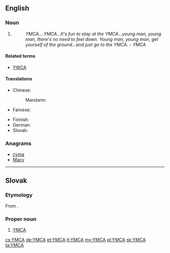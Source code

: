 ==English==
{{wikipedia}}

===Noun===
{{en-noun}}

# {{initialism of|{{w|Young Men's Christian Association}}|lang=en}}
#: ''YMCA....YMCA...It's fun to stay at the YMCA...young man, young man, there's no need to feel down. Young man, young man, get yourself of the ground...and just go to the YMCA.'' - {{w|Village People}} ''YMCA''

====Related terms====
* [[YWCA]]

====Translations====
{{trans-top|Young Men's Christian Association}}
* Chinese:
*: Mandarin: {{t|cmn|基督教青年會|tr=jīdùjiào qīngnián huì}}
* Faroese: {{t|fo|KFUM}}
{{trans-mid}}
* Finnish: {{t|fi|NMKY}} {{qualifier|Nuorten Miesten Kristillinen Yhdistys}}
* German: {{t+|de|CVJM}}
* Slovak: {{t|sk|YMCA}}<!--moved to Slovak entry: (pronounced ''imka'')-->
{{trans-bottom}}

===Anagrams===
* [[cyma#English|cyma]]
* [[Macy#English|Macy]]

----

==Slovak==

===Etymology===
From {{etyl|en|sk}} {{m|en|YMCA}}.

===Proper noun===
{{sk-proper noun|g=n}}

# [[#English|YMCA]]

[[cs:YMCA]]
[[de:YMCA]]
[[et:YMCA]]
[[it:YMCA]]
[[my:YMCA]]
[[pl:YMCA]]
[[sk:YMCA]]
[[ta:YMCA]]